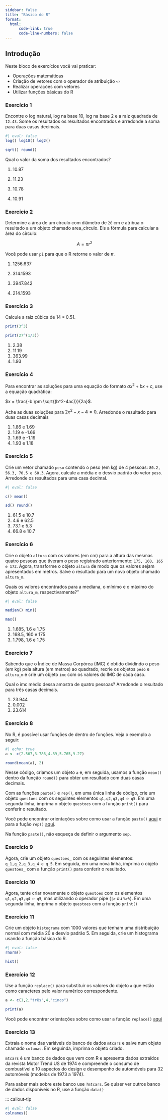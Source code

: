 ```yaml
---
sidebar: false
title: "Básico do R"
format: 
  html:
      code-link: true
      code-line-numbers: false
---
```


## Introdução

Neste bloco de exercícios você vai praticar:

-   Operações matemáticas
-   Criação de vetores com o operador de atribuição `<-`
-   Realizar operações com vetores
-   Utilizar funções básicas do R

### Exercício 1

Encontre o log natural, log na base 10, log na base 2 e a raiz quadrada de `12.43`. Some os resultados os resultados encontrados e arredonde a soma para duas casas decimais.

::: callout-tip
```r
#| eval: false
log() log10() log2()

sqrt() round()
```
:::

Qual o valor da soma dos resultados encontrados?

1.  10.87

2.  11.23

3.  10.78

4.  10.91

### Exercício 2

Determine a área de um círculo com diâmetro de `20` cm e atribua o resultado a um objeto chamado area_circulo. Eis a fórmula para calcular a área do círculo:

$$ A = \pi r^2 $$

::: callout-tip
Você pode usar `pi` para que o R retorne o valor de $\pi$.
:::

1.  1256.637

2.  314.1593

3.  3947.842

4.  214.1593

### Exercício 3

Calcule a raiz cúbica de $14*0.51$.

::: callout-tip
```r
print(3^3)

print(27^(1/3)) 
```
:::

1.  2.38
2.  11.19
3.  363.99
4.  1.93

### Exercício 4

Para encontrar as soluções para uma equação do formato $ax^{2} + bx + c$, use a equação quadrática:

$x = \frac{-b \pm \sqrt{(b^2-4ac)}}{2a}$.

Ache as duas soluções para $2x^2-x-4=0$. Arredonde o resultado para duas casas decimais

1.  1.86 e 1.69
2.  1.19 e -1.69
3.  1.69 e -1.19
4.  1.93 e 1.18

### Exercício 5

Crie um vetor chamado `peso` contendo o peso (em kg) de 4 pessoas: `80.2, 56.3, 70.5 e 60.3`. Agora, calcule a média e o desvio padrão do vetor `peso`. Arredonde os resultados para uma casa decimal.

::: callout-tip
```r
#| eval: false

c() mean()

sd() round()
```
:::

1.  61.5 e 10.7
2.  4.6 e 62.5
3.  73.1 e 5.3
4.  66.8 e 10.7

### Exercício 6

Crie o objeto `altura` com os valores (em cm) para a altura das mesmas quatro pessoas que tiveram o peso registrado anteriormente: `175, 160, 165 e 172`. Agora, transforme o objeto `altura` de modo que os valores sejam apresentados em metros. Salve o resultado para um novo objeto chamado `altura_m`.

Quais os valores encontrados para a mediana, o mínimo e o máximo do objeto `altura_m`, respectivamente?"

::: callout-tip
```r
#| eval: false

median() min() 

max()
```
:::

1.  1.685, 1.6 e 1.75
2.  168.5, 160 e 175
3.  1.798, 1.6 e 1,75

### Exercício 7

Sabendo que o Índice de Massa Corpórea (IMC) é obtido dividindo o peso (em kg) pela altura (em metros) ao quadrado, recrie os objetos `peso` e `altura_m` e crie um objeto `imc` com os valores do IMC de cada caso.

Qual o imc médio dessa amostra de quatro pessoas? Arredonde o resultado para três casas decimais.

1.  23.944
2.  0.002
3.  23.614

### Exercício 8

No R, é possível usar funções de dentro de funções. Veja o exemplo a seguir:

```r
#| echo: true
a <- c(2.567,3.786,4.89,5.765,9.27) 

round(mean(a), 2) 
```

Nesse código, criamos um objeto `a` e, em seguida, usamos a função `mean()` dentro da função `round()` para obter um resultado com duas casas decimais.

Com as funções `paste()` e `rep()`, em uma única linha de código, crie um objeto `questoes` com os seguintes elementos `q1,q2,q3,q4 e q5`. Em uma segunda linha, imprima o objeto `questoes` com a função `print()` para conferir o resultado.

::: callout-tip
Você pode encontrar orientações sobre como usar a função `paste()` [aqui](https://www.statology.org/r-paste/ "paste()") e para a fução `rep()` [aqui](https://www.statology.org/rep-function-in-r/ "rep()").

Na função `paste()`, não esqueça de definir o argumento `sep`.
:::

### Exercício 9

Agora, crie um objeto `questoes_` com os seguintes elementos: `q_1,q_2,q_3,q_4 e q_5`. Em seguida, em uma nova linha, imprima o objeto `questoes_` com a função `print()` para conferir o resultado.

### Exercício 10

Agora, tente criar novamente o objeto `questoes` com os elementos `q1,q2,q3,q4 e q5`, mas utilizando o operador pipe (`|>` ou `%>%`). Em uma segunda linha, imprima o objeto `questoes` com a função `print()`

### Exercício 11

Crie um objeto `histograma` com 1000 valores que tenham uma distribuição normal com média 20 e desvio padrão 5. Em seguida, crie um histograma usando a função básica do R.

::: callout-tip
```r
#| eval: false
rnorm()

hist()
```
:::

### Exercício 12

Use a função `replace()` para substituir os valores do objeto `a` que estão como caracteres pelo valor numérico correspondente.

```r
a <- c(1,2,"três",4,"cinco")

print(a)
```

::: callout-tip
Você pode encontrar orientações sobre como usar a função `replace()` [aqui](https://www.statology.org/replace-function-in-r/ "replace()")
:::

### Exercício 13

Extraía o nome das variáveis do banco de dados `mtcars` e salve num objeto chamado `colunas`. Em seguinda, imprima o objeto criado.

`mtcars` é um banco de dados que vem com R e apresenta dados extraídos da revista Motor Trend US de 1974 e compreende o consumo de combustível e 10 aspectos do design e desempenho de automóveis para 32 automóveis (modelos de 1973 a 1974).

Para saber mais sobre este banco use `?mtcars`. Se quiser ver outros banco de dados disponíveis no R, use a função `data()`

::: callout-tip

```r
#| eval: false
colnames()
```
